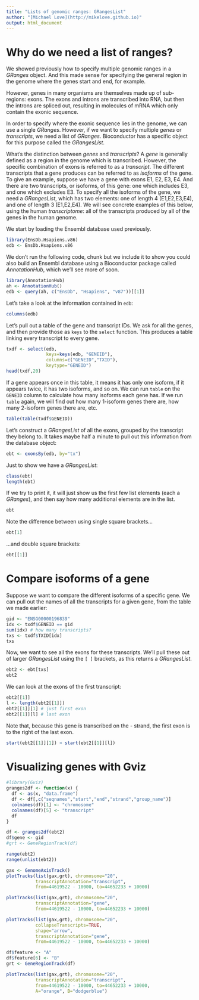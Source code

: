```yaml
---
title: "Lists of genomic ranges: GRangesList"
author: "[Michael Love](http://mikelove.github.io)"
output: html_document
---
```


# Why do we need a list of ranges?

We showed previously how to specify multiple genomic ranges in a
*GRanges* object. And this made sense for specifying the general
region in the genome where the genes start and end, for example.

However, genes in many organisms are themselves made up of
sub-regions: exons. The exons and introns are transcribed into RNA,
but then the introns are spliced out, resulting in molecules of mRNA
which only contain the exonic sequence.

In order to specify where the exonic sequence lies in the genome, we
can use a single *GRanges*. However, if we want to specify multiple
*genes* or *transcripts*, we need a list of *GRanges*. Bioconductor
has a specific object for this purpose called the *GRangesList*.

What's the distinction between *genes* and *transcripts*? A *gene* is
generally defined as a region in the genome which is
transcribed. However, the specific combination of exons is referred to
as a *transcript*. The different transcripts that a gene produces can
be referred to as *isoforms* of the gene. To give an example, suppose
we have a gene with exons E1, E2, E3, E4. And there are two
transcripts, or isoforms, of this gene: one which includes E3, and one
which excludes E3. To specify all the isoforms of the gene, we need a
*GRangesList*, which has two elements: one of length 4 (E1,E2,E3,E4),
and one of length 3 (E1,E2,E4). We will see concrete examples of this
below, using the human *transcriptome*: all of the transcripts
produced by all of the genes in the human genome.

We start by loading the Ensembl database used previously.

```r
library(EnsDb.Hsapiens.v86)
edb <- EnsDb.Hsapiens.v86
```

We don't run the following code, chunk but we include it to show you
could also build an Ensembl database using a Bioconductor package
called *AnnotationHub*, which we'll see more of soon.

```r
library(AnnotationHub)
ah <- AnnotationHub()
edb <- query(ah, c("EnsDb", "Hsapiens", "v87"))[[1]]
```

Let's take a look at the information contained in `edb`:

```r
columns(edb)
```

Let's pull out a table of the gene and transcript IDs. We ask for all
the genes, and then provide those as `keys` to the `select` function.
This produces a table linking every transcript to every gene.

```r
txdf <- select(edb,
               keys=keys(edb, "GENEID"),
               columns=c("GENEID","TXID"),
               keytype="GENEID")
head(txdf,20)
```

If a gene appears once in this table, it means it has only one
isoform, if it appears twice, it has two isoforms, and so on. We can
run `table` on the `GENEID` column to calculate how many isoforms each
gene has. If we run `table` again, we will find out how many 1-isoform
genes there are, how many 2-isoform genes there are, etc.

```r
table(table(txdf$GENEID))
```

Let's construct a *GRangesList* of all the exons, grouped by the
transcript they belong to. It takes maybe half a minute to pull out
this information from the database object:

```r
ebt <- exonsBy(edb, by="tx")
```

Just to show we have a *GRangesList*:

```r
class(ebt)
length(ebt)
```

If we try to print it, it will just show us the first few list
elements (each a *GRanges*), and then say how many additional elements
are in the list.

```r
ebt
```

Note the difference between using single square brackets...

```r
ebt[1]
```

...and double square brackets:

```r
ebt[[1]]
```

# Compare isoforms of a gene

Suppose we want to compare the different isoforms of a specific
gene. We can pull out the names of all the transcripts for a given
gene, from the table we made earlier:

```r
gid <- "ENSG00000196839"
idx <- txdf$GENEID == gid
sum(idx) # how many transcripts?
txs <- txdf$TXID[idx]
txs
```

Now, we want to see all the exons for these transcripts. We'll pull
these out of larger *GRangesList* using the `[ ]` brackets, as this
returns a *GRangesList*.

```r
ebt2 <- ebt[txs]
ebt2
```

We can look at the exons of the first transcript:

```r
ebt2[[1]]
l <- length(ebt2[[1]])
ebt2[[1]][1] # just first exon
ebt2[[1]][l] # last exon
```

Note that, because this gene is transcribed on the - strand, the first
exon is to the right of the last exon.

```r
start(ebt2[[1]][1]) > start(ebt2[[1]][l])
```

# Visualizing genes with Gviz

```r
#library(Gviz)
granges2df <- function(x) {
  df <- as(x, "data.frame")
  df <- df[,c("seqnames","start","end","strand","group_name")]
  colnames(df)[1] <- "chromosome"
  colnames(df)[5] <- "transcript"
  df
}
```

```r
df <- granges2df(ebt2)
df$gene <- gid
#grt <- GeneRegionTrack(df)
```

```r
range(ebt2)
range(unlist(ebt2))
```

```r
gax <- GenomeAxisTrack()
plotTracks(list(gax,grt), chromosome="20",
           transcriptAnnotation="transcript",
           from=44619522 - 10000, to=44652233 + 10000)
```

```r
plotTracks(list(gax,grt), chromosome="20",
           transcriptAnnotation="gene",
           from=44619522 - 10000, to=44652233 + 10000)
```

```r
plotTracks(list(gax,grt), chromosome="20",
           collapseTranscripts=TRUE,
           shape="arrow",
           transcriptAnnotation="gene",
           from=44619522 - 10000, to=44652233 + 10000)
```

```r
df$feature <- "A"
df$feature[6] <- "B"
grt <- GeneRegionTrack(df)
```

```r
plotTracks(list(gax,grt), chromosome="20",
           transcriptAnnotation="transcript",
           from=44619522 - 10000, to=44652233 + 10000,
           A="orange", B="dodgerblue")
```
